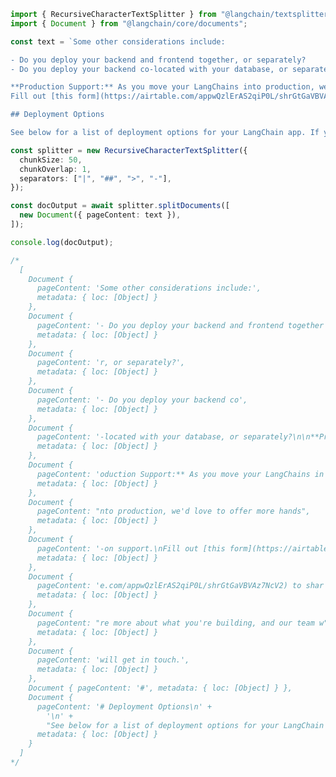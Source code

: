 ```typescript
import { RecursiveCharacterTextSplitter } from "@langchain/textsplitters";
import { Document } from "@langchain/core/documents";

const text = `Some other considerations include:

- Do you deploy your backend and frontend together, or separately?
- Do you deploy your backend co-located with your database, or separately?

**Production Support:** As you move your LangChains into production, we'd love to offer more hands-on support.
Fill out [this form](https://airtable.com/appwQzlErAS2qiP0L/shrGtGaVBVAz7NcV2) to share more about what you're building, and our team will get in touch.

## Deployment Options

See below for a list of deployment options for your LangChain app. If you don't see your preferred option, please get in touch and we can add it to this list.`;

const splitter = new RecursiveCharacterTextSplitter({
  chunkSize: 50,
  chunkOverlap: 1,
  separators: ["|", "##", ">", "-"],
});

const docOutput = await splitter.splitDocuments([
  new Document({ pageContent: text }),
]);

console.log(docOutput);

/*
  [
    Document {
      pageContent: 'Some other considerations include:',
      metadata: { loc: [Object] }
    },
    Document {
      pageContent: '- Do you deploy your backend and frontend together',
      metadata: { loc: [Object] }
    },
    Document {
      pageContent: 'r, or separately?',
      metadata: { loc: [Object] }
    },
    Document {
      pageContent: '- Do you deploy your backend co',
      metadata: { loc: [Object] }
    },
    Document {
      pageContent: '-located with your database, or separately?\n\n**Pro',
      metadata: { loc: [Object] }
    },
    Document {
      pageContent: 'oduction Support:** As you move your LangChains in',
      metadata: { loc: [Object] }
    },
    Document {
      pageContent: "nto production, we'd love to offer more hands",
      metadata: { loc: [Object] }
    },
    Document {
      pageContent: '-on support.\nFill out [this form](https://airtable',
      metadata: { loc: [Object] }
    },
    Document {
      pageContent: 'e.com/appwQzlErAS2qiP0L/shrGtGaVBVAz7NcV2) to shar',
      metadata: { loc: [Object] }
    },
    Document {
      pageContent: "re more about what you're building, and our team w",
      metadata: { loc: [Object] }
    },
    Document {
      pageContent: 'will get in touch.',
      metadata: { loc: [Object] }
    },
    Document { pageContent: '#', metadata: { loc: [Object] } },
    Document {
      pageContent: '# Deployment Options\n' +
        '\n' +
        "See below for a list of deployment options for your LangChain app. If you don't see your preferred option, please get in touch and we can add it to this list.",
      metadata: { loc: [Object] }
    }
  ]
*/
```
